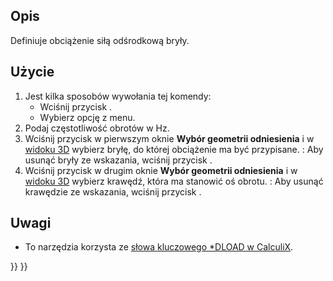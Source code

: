 <languages/>

{{Docnav
|[[FEM_ConstraintPressure/pl|Obciążenie ciśnieniem]]
|[[FEM_ConstraintSelfWeight/pl|Obciążenie grawitacją]]
|[[FEM_Workbench/pl|MES]]
|IconL=FEM_ConstraintPressure.svg
|IconR=FEM_ConstraintSelfWeight.svg
|IconC=Workbench_FEM.svg
}}

{{GuiCommandContainer|
{{GuiCommand/pl
|Name=FEM ConstraintCentrif
|Name/pl=MES: Obciążenie siłą odśrodkową
|MenuLocation=Model → Warunki brzegowe i obciążenia mechaniczne → Obciążenie siłą odśrodkową
|Workbenches=[[FEM_Workbench/pl|MES]]
|Shortcut=
|Version=0.20
|SeeAlso=
}}
{{GuiCommandFemInfo/pl
|Solvers=CalculiX
}}
}}

<span id="Description"></span>
==Opis==

Definiuje obciążenie siłą odśrodkową bryły.

<span id="Usage"></span>
==Użycie==

# Jest kilka sposobów wywołania tej komendy:
#* Wciśnij przycisk {{Button|[[Image:FEM_ConstraintCentrif.svg|16px]] [[FEM_ConstraintCentrif/pl|Obciążenie siłą odśrodkową]]}}.
#* Wybierz opcję {{MenuCommand|Model → Warunki brzegowe i obciążenia mechaniczne → [[Image:FEM_ConstraintCentrif.svg|16px]] Obciążenie siłą odśrodkową}} z menu.
# Podaj częstotliwość obrotów w Hz.
# Wciśnij przycisk {{Button|Dodaj}} w pierwszym oknie '''Wybór geometrii odniesienia''' i w [[3D_view|widoku 3D]] wybierz bryłę, do której obciążenie ma być przypisane. {{Version/pl|1.1}}: Aby usunąć bryły ze wskazania, wciśnij przycisk {{Button|Usuń}}.
# Wciśnij przycisk {{Button|Dodaj}} w drugim oknie '''Wybór geometrii odniesienia''' i w [[3D_view|widoku 3D]] wybierz krawędź, która ma stanowić oś obrotu. {{Version/pl|1.1}}: Aby usunąć krawędzie ze wskazania, wciśnij przycisk {{Button|Usuń}}.

<span id="Notes"></span>
==Uwagi==

* To narzędzia korzysta ze [https://web.mit.edu/calculix_v2.7/CalculiX/ccx_2.7/doc/ccx/node190.html słowa kluczowego *DLOAD w CalculiX].


{{Docnav
|[[FEM_ConstraintPressure/pl|Obciążenie ciśnieniem]]
|[[FEM_ConstraintSelfWeight/pl|Obciążenie grawitacją]]
|[[FEM_Workbench/pl|MES]]
|IconL=FEM_ConstraintPressure.svg
|IconR=FEM_ConstraintSelfWeight.svg
|IconC=Workbench_FEM.svg
}}

{{FEM_Tools_navi{{#translation:}}}}
{{Userdocnavi{{#translation:}}}}